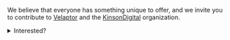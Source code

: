 
We believe that everyone has something unique to offer, and we invite you to contribute to [Velaptor](https://github.com/KinsonDigital/Velaptor)
and the [KinsonDigital](https://github.com/KinsonDigital) organization.

<details closed>
<summary>
Interested?
</summary>

1. **Contribute Your Skills**: Whether you're a seasoned developer or just starting, your skills can make a difference. You can contribute by:
    - Picking up <URL link="https://github.com/KinsonDigital/Velaptor/issues" text="issues"/> and submitting pull requests with code improvements, bug fixes, or new features.
    - Providing feedback, <URL link="https://github.com/KinsonDigital/Velaptor/issues/new/choose" text="reporting issues"/>, or suggesting enhancements through GitHub issues.

2. **Support Us Financially**: If you're in a position to do so, consider supporting us financially. Your contributions can help us cover expenses
like hosting and infrastructure costs, and support the ongoing development and maintenance of all <URL link="https://github.com/KinsonDigital" text="KinsonDigital"/> projects.  
You can donate or sponsor us on:
    - <URL link="https://github.com/sponsors/KinsonDigital" text="GitHub Sponsors"/>
    - <URL link="https://opencollective.com/kinsondigital" text="Open Collective"/>

Remember, every contribution, no matter how small, is valuable and appreciated. By contributing, you're
not just helping us, you're helping the entire community by making game development better and more efficient.
Come, join us on this and be involved in making something amazing together!

</details>
